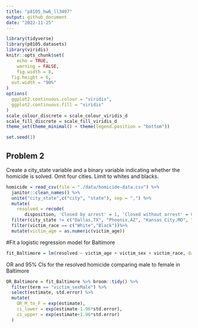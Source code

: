 ```yaml
---
title: "p8105_hw6_ll3407"
output: github_document
date: "2022-11-25"
---
```


```r
library(tidyverse)
library(p8105.datasets)
library(viridis)
knitr::opts_chunk$set(
	echo = TRUE,
	warning = FALSE,
	fig.width = 8, 
  fig.height = 6,
  out.width = "90%"
)
options(
  ggplot2.continuous.colour = "viridis",
  ggplot2.continuous.fill = "viridis"
)
scale_colour_discrete = scale_colour_viridis_d
scale_fill_discrete = scale_fill_viridis_d
theme_set(theme_minimal() + theme(legend.position = "bottom"))

set.seed(1)
```

## Problem 2
Create a city_state variable and a binary variable indicating whether the homicide is solved. 
Omit four cities.
Limit to whites and blacks.
```r
homicide = read_csv(file = "./data/homicide-data.csv") %>%
  janitor::clean_names() %>% 
  unite("city_state",c("city", "state"), sep = ",") %>% 
  mutate(
    resolved = recode(
       disposition, 'Closed by arrest' = 1, 'Closed without arrest' = 0, 'Open/No arrest' = 0)) %>% 
  filter(city_state != c("Dallas,TX", "Phoenix,AZ", "Kansas City,MO", "Tulsa,AL")) %>% 
  filter(victim_race == c("White","Black"))%>% 
  mutate(victim_age = as.numeric(victim_age))

```

#Fit a logistic regression model for Baltimore
```r
fit_Baltimore = lm(resolved ~ victim_age + victim_sex + victim_race, data = homicide)

```

OR and 95% CIs for the resolved homicide comparing male to female in Baltimore
```r
OR_Baltimore = fit_Baltimore %>% broom::tidy() %>% 
  filter(term == "victim_sexMale") %>% 
  select(estimate, std.error) %>% 
  mutate(
    OR_M_to_F = exp(estimate),
    ci_lower = exp(estimate-1.96*std.error), 
    ci_upper = exp(estimate+1.96*std.error)
  )
```

